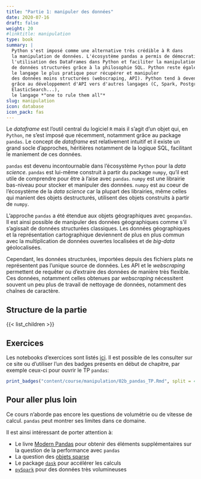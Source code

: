 ```yaml
---
title: "Partie 1: manipuler des données"
date: 2020-07-16
draft: false
weight: 20
#linktitle: manipulation
type: book
summary: |
  Python s'est imposé comme une alternative très crédible à R dans
  la manipulation de données. L'écosystème pandas a permis de démocratiser
  l'utilisation des DataFrames dans Python et faciliter la manipulation
  de données structurées grâce à la philosophie SQL. Python reste également
  le langage le plus pratique pour récupérer et manipuler
  des données moins structurées (webscraping, API). Python tend à devenir,
  grâce au développement d'API vers d'autres langages (C, Spark, Postgres,
  ElasticSearch...),
  le langage *"one to rule them all"*
slug: manipulation
icon: database
icon_pack: fas
---
```


Le *dataframe* est l'outil central du logiciel `R` mais il s'agit d'un objet qui, en `Python`, ne s'est
imposé que récemment, notamment grâce au package `pandas`. Le concept de *dataframe* est relativement 
intuitif et il existe un grand socle d'approches, héritières notamment de la logique SQL, 
facilitant le maniement de ces données.

`pandas` est devenu incontournable dans l'écosystème `Python` pour la *data science*. 
`pandas` est lui-même construit à partir du package `numpy`, qu'il est utile de comprendre
pour être à l'aise avec `pandas`. `numpy` est une librairie bas-niveau 
pour stocker et manipuler des données. 
`numpy` est au coeur de l'écosystème de la *data science* car la plupart des librairies, même celles
qui manient des objets destructurés,
utilisent des objets construits à partir de `numpy`. 

L'approche `pandas` a été étendue aux objets géographiques avec `geopandas`.
Il est ainsi possible de manipuler des données géographiques comme s'il
s'agissait de données structurées classiques. Les données géographiques et
la représentation cartographique deviennent de plus en plus commun avec
la multiplication de données ouvertes localisées et de *big-data* géolocalisées.

Cependant, les données structurées, importées depuis des fichiers plats
ne représentent pas l'unique source de données. Les API et le *webscraping*
permettent de requêter ou d'extraire 
des données de manière très flexible. Ces données, notamment
celles obtenues par *webscraping* nécessitent souvent un peu plus de travail
de nettoyage de données, notamment des chaînes de caractère. 

## Structure de la partie


{{< list_children >}}

## Exercices

Les notebooks d'exercices sont listés [ici](listetp). Il est
possible de les consulter sur ce site ou d'utiliser l'un des
badges présents en début de chapitre, par exemple
ceux-ci pour ouvrir le TP `pandas`:

```r
print_badges("content/course/manipulation/02b_pandas_TP.Rmd", split = 4)
```





## Pour aller plus loin

Ce cours n'aborde pas encore les questions de volumétrie ou de vitesse de 
calcul. `pandas` peut montrer ses limites dans ce domaine. 

Il est ainsi intéressant de porter attention à:

* Le livre [Modern Pandas](https://tomaugspurger.github.io/modern-1-intro.html)
pour obtenir des éléments supplémentaires sur la question de la performance
avec `pandas`
* La question des
[objets sparse](https://chrisalbon.com/machine_learning/vectors_matrices_and_arrays/create_a_sparse_matrix/)
* Le package [`dask`](https://dask.org/) pour accélérer les calculs
* [`pySpark`](https://spark.apache.org/docs/latest/api/python/index.html) pour des données très volumineuses



